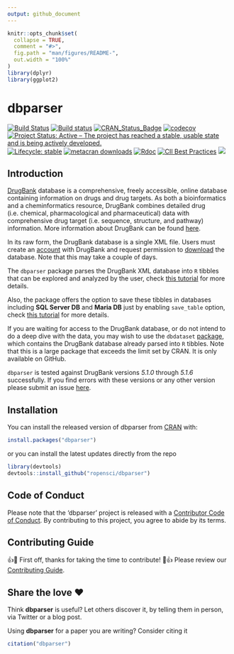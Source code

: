 ```yaml
---
output: github_document
---
```


<!-- README.md is generated from README.Rmd. Please edit attributes file -->

```r
knitr::opts_chunk$set(
  collapse = TRUE,
  comment = "#>",
  fig.path = "man/figures/README-",
  out.width = "100%"
)
library(dplyr)
library(ggplot2)
```
# dbparser

[![Build Status](https://travis-ci.com/ropensci/dbparser.svg?branch=master)](https://travis-ci.com/ropensci/dbparser) 
[![Build status](https://ci.appveyor.com/api/projects/status/k18sqp55n39f3y5w?svg=true)](https://ci.appveyor.com/project/MohammedFCIS/dbparser)
[![CRAN\_Status\_Badge](http://www.r-pkg.org/badges/version/dbparser)](https://cran.r-project.org/package=dbparser)
[![codecov](https://codecov.io/gh/ropensci/dbparser/branch/master/graph/badge.svg)](https://codecov.io/gh/ropensci/dbparser)
[![Project Status: Active – The project has reached a stable, usable state and is being actively developed.](https://www.repostatus.org/badges/latest/active.svg)](https://www.repostatus.org/#active)
[![Lifecycle: stable](https://img.shields.io/badge/lifecycle-stable-brightgreen.svg)](https://www.tidyverse.org/lifecycle/#stable)
[![metacran downloads](https://cranlogs.r-pkg.org/badges/grand-total/dbparser)](https://cran.r-project.org/package=dbparser)
[![Rdoc](https://www.rdocumentation.org/badges/version/dbparser)](https://www.rdocumentation.org/packages/dbparser)
[![CII Best Practices](https://bestpractices.coreinfrastructure.org/projects/3311/badge)](https://bestpractices.coreinfrastructure.org/projects/3311)
[![](https://badges.ropensci.org/347_status.svg)](https://github.com/ropensci/software-review/issues/347)

## Introduction

[DrugBank](https://www.drugbank.ca/) database is a comprehensive, freely
accessible, online database containing information on drugs and drug
targets. As both a bioinformatics and a cheminformatics resource,
DrugBank combines detailed drug (i.e. chemical, pharmacological and
pharmaceutical) data with comprehensive drug target (i.e. sequence,
structure, and pathway) information. More information about DrugBank can
be found [here](https://www.drugbank.ca/about).

In its raw form, the DrugBank database is a single
XML file. Users must create an [account](https://www.drugbank.ca/public_users/sign_up)
with DrugBank and request permission to [download](https://www.drugbank.ca/releases/latest)
the database. Note that this may take a couple of days.

The `dbparser` package parses the DrugBank XML database into `R` tibbles that can be explored and analyzed by the user, check [this tutorial](https://docs.ropensci.org/dbparser/articles/dbparser.html) for more details.

Also, the package offers the option to save these tibbles in databases including **SQL Server DB** and **Maria DB** just by enabling `save_table` option,  check [this tutorial](https://docs.ropensci.org/dbparser/articles/Database_Saving.html) for more details.

If you are waiting for access to the DrugBank database, or do not intend to do a deep dive with
the data, you may wish to use the `dbdataset`
[package](https://mohammedfcis.github.io/dbdataset/index.html), which contains
the DrugBank database already parsed into `R` tibbles. Note that this is a large package that
exceeds the limit set by CRAN. It is only available on GitHub.

`dbparser` is tested against DrugBank versions *5.1.0* through *5.1.6*
successfully. If you find errors with these versions or any other
version please submit an issue
[here](https://github.com/ropensci/dbparser/issues).

## Installation

You can install the released version of dbparser from 
[CRAN](https://CRAN.R-project.org) with:

``` r
install.packages("dbparser")
```
or you can install the latest updates directly from the repo

``` r
library(devtools)
devtools::install_github("ropensci/dbparser")
```

## Code of Conduct
Please note that the 'dbparser' project is released with a
  [Contributor Code of Conduct](https://docs.ropensci.org/dbparser/CODE_OF_CONDUCT.html).
  By contributing to this project, you agree to abide by its terms.
  
## Contributing Guide
👍🎉 First off, thanks for taking the time to contribute! 🎉👍
Please review our [Contributing Guide](https://docs.ropensci.org/dbparser/CONTRIBUTING.html).

## Share the love ❤️

Think **dbparser** is useful? Let others discover it, by telling them in person, via Twitter or a blog post.

Using **dbparser** for a paper you are writing? Consider citing it
```r
citation("dbparser")
```
